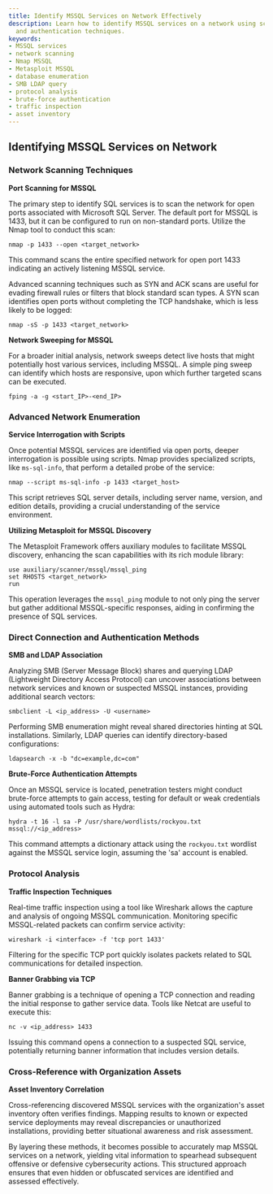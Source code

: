 ```yaml
---
title: Identify MSSQL Services on Network Effectively
description: Learn how to identify MSSQL services on a network using scanning, interrogation,
  and authentication techniques.
keywords:
- MSSQL services
- network scanning
- Nmap MSSQL
- Metasploit MSSQL
- database enumeration
- SMB LDAP query
- protocol analysis
- brute-force authentication
- traffic inspection
- asset inventory
---
```


## Identifying MSSQL Services on Network

### Network Scanning Techniques

**Port Scanning for MSSQL**

The primary step to identify SQL services is to scan the network for open ports associated with Microsoft SQL Server. The default port for MSSQL is 1433, but it can be configured to run on non-standard ports. Utilize the Nmap tool to conduct this scan:

```shell
nmap -p 1433 --open <target_network>
```

This command scans the entire specified network for open port 1433 indicating an actively listening MSSQL service. 

Advanced scanning techniques such as SYN and ACK scans are useful for evading firewall rules or filters that block standard scan types. A SYN scan identifies open ports without completing the TCP handshake, which is less likely to be logged:

```shell
nmap -sS -p 1433 <target_network>
```

**Network Sweeping for MSSQL**

For a broader initial analysis, network sweeps detect live hosts that might potentially host various services, including MSSQL. A simple ping sweep can identify which hosts are responsive, upon which further targeted scans can be executed.

```shell
fping -a -g <start_IP>-<end_IP>
```

### Advanced Network Enumeration

**Service Interrogation with Scripts**

Once potential MSSQL services are identified via open ports, deeper interrogation is possible using scripts. Nmap provides specialized scripts, like `ms-sql-info`, that perform a detailed probe of the service:

```shell
nmap --script ms-sql-info -p 1433 <target_host>
```

This script retrieves SQL server details, including server name, version, and edition details, providing a crucial understanding of the service environment.

**Utilizing Metasploit for MSSQL Discovery**

The Metasploit Framework offers auxiliary modules to facilitate MSSQL discovery, enhancing the scan capabilities with its rich module library:

```shell
use auxiliary/scanner/mssql/mssql_ping
set RHOSTS <target_network>
run
```

This operation leverages the `mssql_ping` module to not only ping the server but gather additional MSSQL-specific responses, aiding in confirming the presence of SQL services.

### Direct Connection and Authentication Methods

**SMB and LDAP Association**

Analyzing SMB (Server Message Block) shares and querying LDAP (Lightweight Directory Access Protocol) can uncover associations between network services and known or suspected MSSQL instances, providing additional search vectors:

```shell
smbclient -L <ip_address> -U <username>
```

Performing SMB enumeration might reveal shared directories hinting at SQL installations. Similarly, LDAP queries can identify directory-based configurations:

```shell
ldapsearch -x -b "dc=example,dc=com"
```

**Brute-Force Authentication Attempts**

Once an MSSQL service is located, penetration testers might conduct brute-force attempts to gain access, testing for default or weak credentials using automated tools such as Hydra:

```shell
hydra -t 16 -l sa -P /usr/share/wordlists/rockyou.txt mssql://<ip_address>
```

This command attempts a dictionary attack using the `rockyou.txt` wordlist against the MSSQL service login, assuming the 'sa' account is enabled.

### Protocol Analysis

**Traffic Inspection Techniques**

Real-time traffic inspection using a tool like Wireshark allows the capture and analysis of ongoing MSSQL communication. Monitoring specific MSSQL-related packets can confirm service activity:

```shell
wireshark -i <interface> -f 'tcp port 1433'
```

Filtering for the specific TCP port quickly isolates packets related to SQL communications for detailed inspection.

**Banner Grabbing via TCP**

Banner grabbing is a technique of opening a TCP connection and reading the initial response to gather service data. Tools like Netcat are useful to execute this:

```shell
nc -v <ip_address> 1433
```

Issuing this command opens a connection to a suspected SQL service, potentially returning banner information that includes version details.

### Cross-Reference with Organization Assets

**Asset Inventory Correlation**

Cross-referencing discovered MSSQL services with the organization's asset inventory often verifies findings. Mapping results to known or expected service deployments may reveal discrepancies or unauthorized installations, providing better situational awareness and risk assessment.

By layering these methods, it becomes possible to accurately map MSSQL services on a network, yielding vital information to spearhead subsequent offensive or defensive cybersecurity actions. This structured approach ensures that even hidden or obfuscated services are identified and assessed effectively.